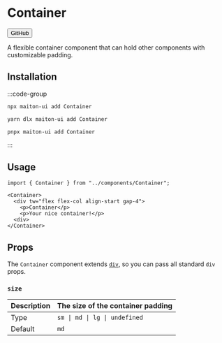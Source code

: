 
# Container

<Button href="https://github.com/builders-garden/maiton-ui/blob/main/components/Container.tsx">GitHub</Button>

A flexible container component that can hold other components with customizable padding.

## Installation

:::code-group

```bash [npm]
npx maiton-ui add Container
```

```bash [yarn]
yarn dlx maiton-ui add Container
```

```bash [pnpm]
pnpx maiton-ui add Container
```

:::

## Usage

```tsx
import { Container } from "../components/Container";
```

```tsx
<Container>
  <div tw="flex flex-col align-start gap-4">
    <p>Container</p>
    <p>Your nice container!</p>
  <div>
</Container>
```

## Props

The `Container` component extends [`div`](https://developer.mozilla.org/en-US/docs/Web/HTML/Element/div), so you can pass all standard `div` props.

### `size`

| Description | The size of the container padding |
|-------------|---------------------------------- |
| Type        | `sm \| md \| lg \| undefined`     |
| Default     | `md`                              |
